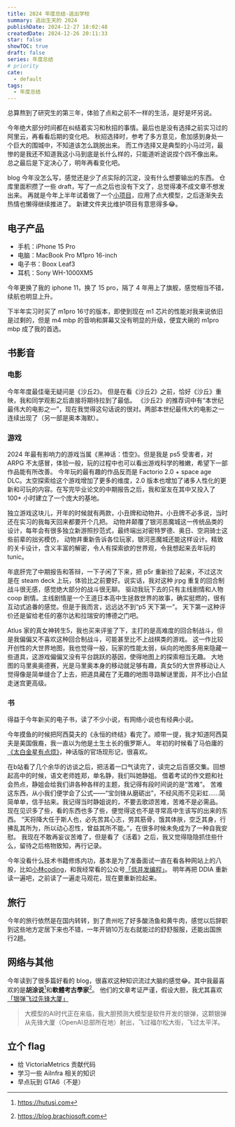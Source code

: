 ```yaml
---
title: 2024 年度总结-逃出学校
summary: 逃出生天的 2024
publishDate: 2024-12-27 18:02:48
createdDate: 2024-12-26 20:11:33
star: false
showTOC: true
draft: false
series: 年度总结
# priority
cate:
  - default
tags:
  - 年度总结
---
```


总算熬到了研究生的第三年，体验了点和之前不一样的生活，是好是坏另说。

今年绝大部分时间都在纠结着实习和秋招的事情。最后也是没有选择之前实习过的阿里云，再看看后期的变化吧。
秋招选择时，参考了多方意见，愈加感到身处一个巨大的围城中，不知道该怎么跳脱出来。
而工作选择又是典型的小马过河，最惨的是我还不知道我这小马到底是长什么样的，只能道听途说捏个四不像出来。
总之最后是下定决心了，明年再看变化吧。

blog 今年没怎么写，感觉还是少了点实际的沉淀，没有什么想要输出的东西。
仓库里面积攒了一些 draft，写了一点之后也没有下文了，总觉得凑不成文章不想发出来。
再就是今年上半年试着做了一个[小项目](https://blog.lxythan2lxy.cn/posts/20240528_thinking-in-the-shower-chatgpt-dream#%E5%88%9B%E4%B8%9A%E4%B8%8D%E6%98%AF)，应用了点大模型，之后逐渐失去热情也懒得继续推进了。
新建文件夹比维护项目有意思得多😂。

## 电子产品

- 手机：iPhone 15 Pro
- 电脑：MacBook Pro M1pro 16-inch
- 电子书：Boox Leaf3
- 耳机：Sony WH-1000XM5

今年更换了我的 iphone 11，换了 15 pro，隔了 4 年用上了旗舰，感觉相当不错，续航也明显上升。

下半年实习时买了 m1pro 16寸的版本，即使到现在 m1 芯片的性能对我来说依旧是过剩的，但是 m4 mbp 的音响和屏幕又没有明显的升级，便宜大碗的 m1pro mbp 成了我的首选。

## 书影音

### 电影

今年年度最佳毫无疑问是《沙丘2》。
但是在看《沙丘2》之前，恰好《沙丘》重映，我和同学观影之后直接将期待拉到了最低。
《沙丘2》的推荐词中有“本世纪最伟大的电影之一”，现在我觉得这句话说的很对。两部本世纪最伟大的电影之一连续出现了（另一部是奥本海默）。

### 游戏

2024 年最有影响力的游戏当属《黑神话：悟空》。但是我是 ps5 受害者，对 ARPG 不太感冒，体验一般，玩的过程中也可以看出游戏科学的稚嫩，希望下一部作品能有所改善。
今年玩的最有趣的作品反而是 Factorio 2.0 + space age DLC。太空探索给这个游戏增加了更多的维度，2.0 版本也增加了诸多人性化的更新和可玩的内容。在写完毕业论文的中期报告之后，我和室友在其中又投入了 100+ 小时建立了一个庞大的基地。

独立游戏这块儿，开年的时候就有两款，小丑牌和动物井。小丑牌不必多说，当时还在实习的我每天回来都要开个几把。
动物井颠覆了银河恶魔城这一传统品类的设计，每年会有很多独立新游照抄范式，最终端出对密特罗德、奥日、空洞骑士这些前辈的拙劣模仿，
动物井重新告诉各位玩家，银河恶魔城还能这样设计。精致的关卡设计，含义丰富的解密，令人有探索欲的世界观，令我想起来去年玩的 tunic。

年底肝完了中期报告和答辩，一下子闲了下来，把 p5r 重新捡了起来，不过这次是在 steam deck 上玩，体验比之前要好。说实话，我对这种 jrpg 重复的回合制战斗很无感，感觉绝大部分的战斗很无聊。
驱动我玩下去的只有主线剧情和人物 coop 剧情。主线剧情是一个王道日本高中生拯救世界的故事，确实挺燃的，很有互动式追番的感觉。但是于我而言，远远达不到“p5 天下第一”。
天下第一这种评价还是留给老任的塞尔达和拉瑞安的博德之门吧。

Atlus 家的真女神转生5，我也买来评鉴了下，主打的是高难度的回合制战斗，但是我偏偏又不喜欢这种回合制战斗，可能甚至比不上战棋类的游戏。
这一作比较开创性的大世界地图，我也觉得一般，玩家的性能太弱，纵向的地图多用来隐藏一些道具，这游戏偏偏又没有平台跳跃的基因，使得地图上的探索相当无趣。
大地图的马里奥奥德赛，光是马里奥本身的移动就足够有趣，真女5的大世界移动让人觉得像是简单缝合了上去，把道具藏在了无趣的地图寻路解谜里面，并不比小白鼠走迷宫更高级。

### 书

得益于今年新买的电子书，读了不少小说，有网络小说也有经典小说。

今年摸鱼的时候把阿西莫夫的《永恒的终结》看完了。顺带一提，我才知道阿西莫夫是美国俄裔，我一直以为他是土生土长的俄罗斯人。
年初的时候看了马伯庸的[《太白金星有点烦》](https://blog.lxythan2lxy.cn/posts/20240211_the-annoyance-of-the-gods)，神话版的官场现形记，很喜欢。

在b站看了几个余华的访谈之后，把活着一口气读完了，读完之后百感交集。回想起高中的时候，语文老师姓郑，单名静，我们叫她静姐。
借着考试的作文题和社会热点，静姐会给我们讲各种各样的主题，我记得有段时间说的是“苦难”。
苦难这东西，从小我们便学会了公式——“宝剑锋从磨砺出”，不经风雨不见彩虹……简简单单，信手拈来。我记得当时静姐说的，不要去歌颂苦难，苦难不是必需品。
现在见识多了些，看的东西也多了些，便觉得这也不是寻常高中生该写的出来的东西。
“天将降大任于斯人也，必先苦其心志，劳其筋骨，饿其体肤，空乏其身，行拂乱其所为，所以动心忍性，曾益其所不能。”，在很多时候未免成为了一种自我安慰。
我现在不敢再妄议苦难了，但是看了《活着》之后，我又觉得隐隐抓住些什么，留待之后格物致知，再行记录。

今年没看什么技术书籍修炼内功，基本是为了准备面试一直在看各种网站上的八股，比如[小林coding](https://xiaolincoding.com)，和我经常看的公众号[「低并发编程」](https://mp.weixin.qq.com/s/0xZ55HDGm4KIHjAgrQ1ZDA)。
明年再把 DDIA 重新读一遍吧，之前读了一遍走马观花，现在要重新捡起来。

## 旅行

今年的旅行依然是在国内转转，到了贵州吃了好多酸汤鱼和黄牛肉，感觉以后辞职到这些地方定居下来也不错，一年开销10万左右就能过的舒舒服服，还能出国旅行2趟。

## 网络与其他

今年读到了很多篇好看的 blog，很喜欢这种知识流过大脑的感觉😂。其中我最喜欢的是**胡涂说**[^hutushuo]和**軟體考古學家**[^ruanti]。
他们的文章考证严谨，假设大胆，我尤其喜欢[「银弹飞过先锋大厦」](https://hutusi.com/articles/the-history-of-software-engineering)

> 大模型的AI时代正在来临，我大胆预测大模型是软件开发的银弹，这颗银弹从先锋大厦（OpenAI总部所在地）射出，飞过福尔松大街，飞过太平洋。

## 立个 flag

- 给 VictoriaMetrics 贡献代码
- 学习一些 AiInfra 相关的知识
- 早点玩到 GTA6（不是）

[^hutushuo]: https://hutusi.com
[^ruanti]: https://blog.brachiosoft.com

